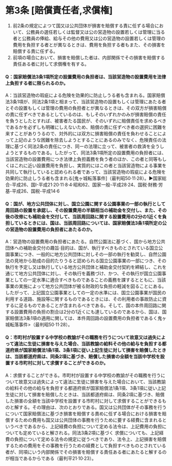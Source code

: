 # 第3条 [賠償責任者,求償権]

1. 前2条の規定によつて国又は公共団体が損害を賠償する責に任ずる場合において、公務員の選任若しくは監督又は公の営造物の設置若しくは管理に当る者と公務員の俸給、給与その他の費用又は公の営造物の設置若しくは管理の費用を負担する者とが異なるときは、費用を負担する者もまた、その損害を賠償する責に任ずる。
2. 前項の場合において、損害を賠償した者は、内部関係でその損害を賠償する責任ある者に対して求償権を有する。


#### Q：国家賠償法3条1項所定の設置費用の負担者は、当該営造物の設置費用を法律上負担する者に限られるのか。 

A：当該営造物の瑕疵による危険を効果的に防止しうる者も含まれる。国家賠償法3条1項が、同法2条1項と相まって、当該営造物の設置もしくは管理にあたる者とその設置もしくは管理の費用の負担者とが異なるときは、その双方が損害賠償の責に任ずべきであるとしているのは、もしそのいずれかのみが損害賠償の責任を負うとしたとすれば、被害者たる国民が、そのいずれに賠償責任を求めるべきであるかを必ずしも明確にしえないため、賠償の責に任ずべき者の選択に困難を来すことがありうるので、対外的には双方に損害賠償の責任を負わせることによって上記のような困難を除去しようとすることにあるのみでなく、危険責任の法理に基づく同法2条の責任につき、同ーの法理に立って、被害者の救済を全うしようとするものである。したがって、同法3条1項所定の設置費用の負担者には、当該営造物の設置費用につき法律上負担義務を負う者のほか、この者と同等もしくはこれに近い設置費用を負担し、実質的にはこの者と当該営造物による事業を共同して執行していると認められる者であって、当該営造物の瑕疵による危険を効果的に防止しうる者も含まれる[鬼ヶ城転落事件]（最判昭50·11·28）。▶国家総合-平成26、国I-平成21·20·11·8·4·昭和62、国家一般-平成28·24、国税·財務·労基-平成26、国税-平成14·6 

#### Q：国が、地方公共団体に対し、国立公園に関する公園事業の一部の執行として周回路の設置を承認し、その設置費用の半額相当の補助金を交付し、また、その後の改修にも補助金を交付して、当該周回路に関する設置費用の2分の1近くを負担しているときには、国は、当該周回路については、国家賠償法3条1項所定の公の営造物の設置費用の負担者にあたるのか。 

A：営造物の設置費用の負担者にあたる。自然公園法に基づく、国から地方公共団体への補助金交付の趣旨·目的は、国が、執行すべきものとされている国立公園事業につき、一般的に地方公共団体に対しその一部の執行を勧奨し、自然公園法の見地から助成の目的たりうると認められる国立公園事業の一部につき、その執行を予定し又は執行している地方公共団体と補助金交付契約を締結し、これを通じて地方公共団体に対し、その執行を義務づけ、かつ、その執行が国立公園事業としての一定水準に適合すべきものであることの義務を課するとともに、当該事業の実施によって地方公共団体が被る財政的な負担の軽減を図ることにある。したがって、上記国立公園事業としての一定の水準には、国立公園事業が国民の利用する道路、施設等に関するものであるときには、その利用者の事故防止に資するに足るものであることが含まれるべきである。そして、国の本件周回路に関する設置費用の負担の割合は2分の1近くにも達しているのであるから、国は、国家賠償法3条1項の適用に関しては、本件周回路の設置費用の負担者であるく鬼ヶ城転落事件>（最判昭50·11·28）。 

#### Q：市町村が設置する中学校の教諭がその職務を行うについて故意又は過失によって違法に生徒に損害を与えた場合、当該教諭の給料その他の給与を負担する都道府県が国家賠償法1条1項、3条1項に従い上記生徒に対して損害を賠償したときは、当該都道府県は、同条2項に基づき、賠償した損害の全額を当該中学校を設置する市町村に対して求償することができるのか。 

A：求償することができる。市町村が設置する中学校の教諭がその職務を行うについて故意又は過失によって違法に生徒に損害を与えた場合において、当該教諭の給料その他の給与を負担する都道府県が国家賠償法1条1項、3条1項に従い上記生徒に対して損害を賠償したときは、当該都道府県は、同条2項に基づき、賠償した損害の全額を当該中学校を設置する市町村に対して求償することができるものと解する。その理由は、次のとおりである。国又は公共団体がその事務を行うについて国家賠償法に基づき損害を賠償する責めに任ずる場合における損害を賠償するための費用も国又は公共団体の事務を行うために要する経費に含まれるというべきであるから、上記経費の負担について定める法令は、上記費用の負担についても定めていると解される。同法3条2項に基づく 求償についても、上記経費の負担について定める法令の規定に従うべきであり、法令上、上記損害を賠償するための費用をその事務を行うための経費として負担すべきものとされている者が、同項にいう内部関係でその損害を賠償する責任ある者にあたると解するのが相当であるからである（最判平21·10·23）。 
